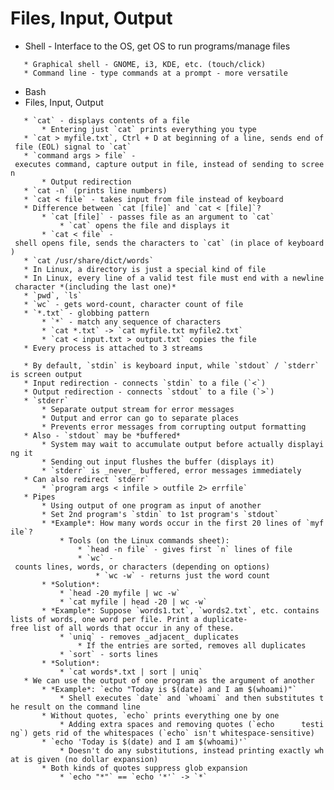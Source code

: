 = Files, Input, Output =
* Shell - Interface to the OS, get OS to run programs/manage files
	* Graphical shell - GNOME, i3, KDE, etc. (touch/click)
	* Command line - type commands at a prompt - more versatile
* Bash
* Files, Input, Output
	* `cat` - displays contents of a file
		* Entering just `cat` prints everything you type
	* `cat > myfile.txt`, Ctrl + D at beginning of a line, sends end of file (EOL) signal to `cat`
	* `command args > file` - executes command, capture output in file, instead of sending to screen
		* Output redirection
	* `cat -n` (prints line numbers)
	* `cat < file` - takes input from file instead of keyboard
	* Difference between `cat [file]` and `cat < [file]`?
		* `cat [file]` - passes file as an argument to `cat`
			* `cat` opens the file and displays it
		* `cat < file` - shell opens file, sends the characters to `cat` (in place of keyboard)
	* `cat /usr/share/dict/words`
	* In Linux, a directory is just a special kind of file
	* In Linux, every line of a valid test file must end with a newline character *(including the last one)*
	* `pwd`, `ls`
	* `wc` - gets word-count, character count of file
	* `*.txt` - globbing pattern
		* `*` - match any sequence of characters
		* `cat *.txt` -> `cat myfile.txt myfile2.txt`
		* `cat < input.txt > output.txt` copies the file
	* Every process is attached to 3 streams
	{{file:Images/ONENOTE_2018-09-13_22-22-02.png}}
	* By default, `stdin` is keyboard input, while `stdout` / `stderr` is screen output
	* Input redirection - connects `stdin` to a file (`<`)
	* Output redirection - connects `stdout` to a file (`>`)
	* `stderr`
		* Separate output stream for error messages
		* Output and error can go to separate places
		* Prevents error messages from corrupting output formatting
	* Also - `stdout` may be *buffered*
		* System may wait to accumulate output before actually displaying it
		* Sending out input flushes the buffer (displays it)
		* `stderr` is _never_ buffered, error messages immediately
	* Can also redirect `stderr`
		* `program args < infile > outfile 2> errfile`
	* Pipes
		* Using output of one program as input of another
		* Set 2nd program's `stdin` to 1st program's `stdout`
		* *Example*: How many words occur in the first 20 lines of `myfile`?
			* Tools (on the Linux commands sheet):
				* `head -n file` - gives first `n` lines of file
				* `wc` - counts lines, words, or characters (depending on options)
					* `wc -w` - returns just the word count
		* *Solution*:
			* `head -20 myfile | wc -w`
			* `cat myfile | head -20 | wc -w`
		* *Example*: Suppose `words1.txt`, `words2.txt`, etc. contains lists of words, one word per file. Print a duplicate-free list of all words that occur in any of these.
			* `uniq` - removes _adjacent_ duplicates
				* If the entries are sorted, removes all duplicates
			* `sort` - sorts lines
		* *Solution*:
			* `cat words*.txt | sort | uniq`
	* We can use the output of one program as the argument of another
		* *Example*: `echo "Today is $(date) and I am $(whoami)"`
			* Shell executes `date` and `whoami` and then substitutes the result on the command line
		* Without quotes, `echo` prints everything one by one
			* Adding extra spaces and removing quotes (`echo      testing`) gets rid of the whitespaces (`echo` isn't whitespace-sensitive)
		* `echo 'Today is $(date) and I am $(whoami)'`
			* Doesn't do any substitutions, instead printing exactly what is given (no dollar expansion)
		* Both kinds of quotes suppress glob expansion
			* `echo "*"` == `echo '*'` -> `*`
